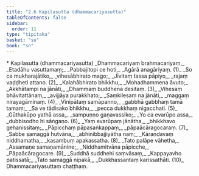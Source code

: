 ```yaml
---
title: "2.6 Kapilasutta (dhammacariyasutta)"
tableOfContents: false
sidebar:
  order: 11
type: "tipitaka"
basket: "su"
book: "sn"
---
```



<DynamicBreadcrumb />

<Paragraph type="center" book="sn">
* Kapilasutta (dhammacariyasutta)
</Paragraph>

<Division number="277" book="sn" bookNo="18" page="321">

<Paragraph number="323" type="verses" book="sn">
_Dhammacariyaṃ brahmacariyaṃ,_  
_Etadāhu vasuttamaṃ;_  
_Pabbajitopi ce hoti,_  
_Agārā anagāriyaṃ. (1)_  

</Paragraph>

</Division>
<Division number="278" book="sn" bookNo="18" page="321">

<Paragraph number="324" type="verses" book="sn">
_So ce mukharajātiko,_  
_vihesābhirato mago;_  
_Jīvitaṃ tassa pāpiyo,_  
_rajaṃ vaḍḍheti attano. (2)_  

</Paragraph>

</Division>
<Division number="279" book="sn" bookNo="18" page="321">

<Paragraph number="325" type="verses" book="sn">
_Kalahābhirato bhikkhu,_  
_Mohadhammena āvuto;_  
_Akkhātampi na jānāti,_  
_Dhammaṃ buddhena desitaṃ. (3)_  

</Paragraph>

</Division>
<Division number="280" book="sn" bookNo="18" page="321">

<Paragraph number="326" type="verses" book="sn">
_Vihesaṃ bhāvitattānaṃ,_  
_avijjāya purakkhato;_  
_Saṃkilesaṃ na jānāti,_  
_maggaṃ nirayagāminaṃ. (4)_  

</Paragraph>

</Division>
<Division number="281" book="sn" bookNo="18" page="321">

<Paragraph number="327" type="verses" book="sn">
_Vinipātaṃ samāpanno,_  
_gabbhā gabbhaṃ tamā tamaṃ;_  
_Sa ve tādisako bhikkhu,_  
_pecca dukkhaṃ nigacchati. (5)_  

</Paragraph>

</Division>
<Division number="282" book="sn" bookNo="18" page="321">

<Paragraph number="328" type="verses" book="sn">
_Gūthakūpo yathā assa,_  
_sampuṇṇo gaṇavassiko;_  
_Yo ca evarūpo assa,_  
_dubbisodho hi sāṅgaṇo. (6)_  

</Paragraph>

</Division>
<Division number="283" book="sn" bookNo="18" page="321">

<Paragraph number="329" type="verses" book="sn">
_Yaṃ evarūpaṃ jānātha,_  
_bhikkhavo gehanissitaṃ;_  
_Pāpicchaṃ pāpasaṅkappaṃ,_  
_pāpaācāragocaraṃ. (7)_  

</Paragraph>

</Division>
<Division number="284" book="sn" bookNo="18" page="322">

<Paragraph number="330" type="verses" book="sn">
_Sabbe samaggā hutvāna,_  
_abhinibbajjiyātha naṃ;_  
_Kāraṇḍavaṃ niddhamatha,_  
_kasambuṃ apakassatha. (8)_  

</Paragraph>

</Division>
<Division number="285" book="sn" bookNo="18" page="322">

<Paragraph number="331" type="verses" book="sn">
_Tato palāpe vāhetha,_  
_Assamaṇe samaṇamānine;_  
_Niddhamitvāna pāpicche,_  
_Pāpaācāragocare. (9)_  

</Paragraph>

</Division>
<Division number="286" book="sn" bookNo="18" page="322">

<Paragraph number="332" type="verses" book="sn">
_Suddhā suddhehi saṃvāsaṃ,_  
_Kappayavho patissatā;_  
_Tato samaggā nipakā,_  
_Dukkhassantaṃ karissathāti. (10)_  


</Paragraph>
</Division>

<Paragraph number="333" type="center" book="sn">
Dhammacariyasuttaṃ chaṭṭhaṃ.
</Paragraph>